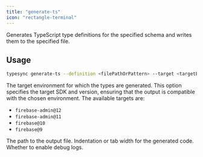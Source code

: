 ```yaml
---
title: "generate-ts"
icon: "rectangle-terminal"
---
```



Generates TypeScript type definitions for the specified schema and writes them to the specified file.

## Usage

```bash
typesync generate-ts --definition <filePathOrPattern> --target <targetEnvironment> --outFile <filePath> --indentation <indentation> --debug <debug>
```

<DefinitionOptionSnippet />

<ParamField type="string" path="target" required>
  The target environment for which the types are generated. This option specifies the target SDK and version, ensuring that the output is compatible with the chosen environment. The available targets are:

- `firebase-admin@12`
- `firebase-admin@11`
- `firebase@10`
- `firebase@9`

</ParamField>

<ParamField type="string" path="outFile" required>
  The path to the output file.
</ParamField>

<ParamField type="int" path="indentation" default={2}>
  Indentation or tab width for the generated code.
</ParamField>

<ParamField type="boolean" path="debug" default={false}>
  Whether to enable debug logs.
</ParamField>
